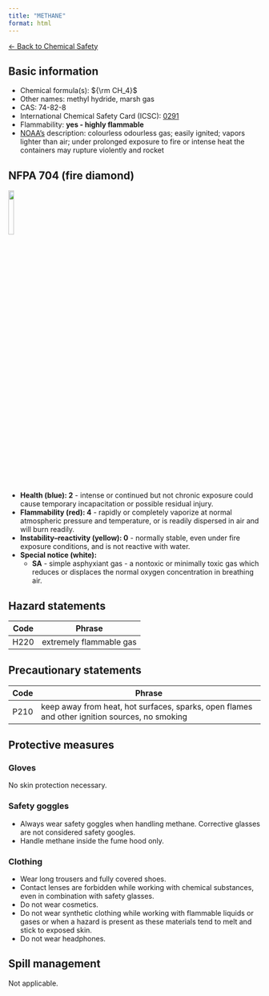 ```yaml
---
title: "METHANE"
format: html
---
```


[← Back to Chemical Safety](../chemical-safety.qmd)


## Basic information
- Chemical formula(s): ${\rm CH_4}$
- Other names: methyl hydride, marsh gas
- CAS: 74-82-8
- International Chemical Safety Card (ICSC): [0291](https://www.inchem.org/documents/icsc/icsc/eics0291.htm)
- Flammability: **yes - highly flammable**
- [NOAA's](https://cameochemicals.noaa.gov/chemical/8823) description: colourless odourless gas; easily ignited; vapors lighter than air; under prolonged exposure to fire or intense heat the containers may rupture violently and rocket

## NFPA 704 (fire diamond)

![](../media/nfpa704/240_SA.png){width=15% fig-align="center"}

- **Health (blue): 2** - intense or continued but not chronic exposure could cause temporary incapacitation or possible residual injury.
- **Flammability (red): 4** - rapidly or completely vaporize at normal atmospheric pressure and temperature, or is readily dispersed in air and will burn readily.
- **Instability–reactivity (yellow): 0** - normally stable, even under fire exposure conditions, and is not reactive with water.
- **Special notice (white):**
	- **SA** - simple asphyxiant gas - a nontoxic or minimally toxic gas which reduces or displaces the normal oxygen concentration in breathing air.

## Hazard statements
| Code | Phrase                  |
| ---- | ----------------------- |
| H220 | extremely flammable gas |

## Precautionary statements
| Code | Phrase                                                                                        |
| ---- | --------------------------------------------------------------------------------------------- |
| P210 | keep away from heat, hot surfaces, sparks, open flames and other ignition sources, no smoking |

## Protective measures

### Gloves
No skin protection necessary.

### Safety goggles
- Always wear safety goggles when handling methane. Corrective glasses are not considered safety googles.
- Handle methane inside the fume hood only.

### Clothing
- Wear long trousers and fully covered shoes.
- Contact lenses are forbidden while working with chemical substances, even in combination with safety glasses.
- Do not wear cosmetics.
- Do not wear synthetic clothing while working with flammable liquids or gases or when a hazard is present as these materials tend to melt and stick to exposed skin.
- Do not wear headphones.

## Spill management
Not applicable.
